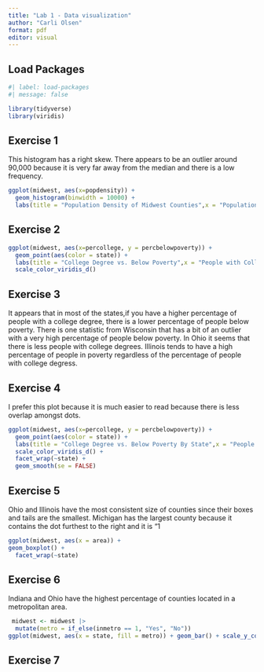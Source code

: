 ```yaml
---
title: "Lab 1 - Data visualization"
author: "Carli Olsen"
format: pdf
editor: visual
---
```


## Load Packages

```r
#| label: load-packages
#| message: false

library(tidyverse)
library(viridis)
```

## Exercise 1

This histogram has a right skew. There appears to be an outlier around 90,000 because it is very far away from the median and there is a low frequency.

```r
ggplot(midwest, aes(x=popdensity)) +
  geom_histogram(binwidth = 10000) +
  labs(title = "Population Density of Midwest Counties",x = "Population Density",y = "Frequency")
```

## Exercise 2

```r
ggplot(midwest, aes(x=percollege, y = percbelowpoverty)) +
  geom_point(aes(color = state)) +
  labs(title = "College Degree vs. Below Poverty",x = "People with College Degree(%)",y = "People Below Poverty(%)", color = "State") +
  scale_color_viridis_d()
```

## Exercise 3
It appears that in most of the states,if you have a higher percentage of people with a college degree, there is a lower percentage of people below poverty. There is one statistic from Wisconsin that has a bit of an outlier with a very high percentage of people below poverty. In Ohio it seems that there is less people with college degrees. Illinois tends to have a high percentage of people in poverty regardless of the percentage of people with college degress.

## Exercise 4
I prefer this plot because it is much easier to read because there is less overlap amongst dots.
```r
ggplot(midwest, aes(x=percollege, y = percbelowpoverty)) +
  geom_point(aes(color = state)) +
  labs(title = "College Degree vs. Below Poverty By State",x = "People with College Degree(%)",y = "People Below Poverty(%)", color = "State") +
  scale_color_viridis_d() +
  facet_wrap(~state) +
  geom_smooth(se = FALSE)
```

## Exercise 5
Ohio and Illinois have the most consistent size of counties since their boxes and tails are the smallest. Michigan has the largest county because it contains the dot furthest to the right and it is "1
```r
ggplot(midwest, aes(x = area)) +
geom_boxplot() + 
  facet_wrap(~state)
```

## Exercise 6

Indiana and Ohio have the highest percentage of counties located in a metropolitan area.
```r
 midwest <- midwest |>
  mutate(metro = if_else(inmetro == 1, "Yes", "No"))
ggplot(midwest, aes(x = state, fill = metro)) + geom_bar() + scale_y_continuous(breaks=c(0,1))
```

## Exercise 7
